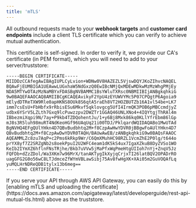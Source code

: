 ```yaml
---
title: 'mTLS'
---
```


All outbound requests made to your **webhook targets** and **customer card endpoints** include a client TLS certificate which you can verify to achieve mutual authentication.

This certificate is self-signed. In order to verify it, we provide our CA's certificate (in PEM format), which you will need to add to your server/truststore:

```
-----BEGIN CERTIFICATE-----
MIIDDzCCAfegAwIBAgIUPLCyLvion+WDNw0V8HAZEZL5VjswDQYJKoZIhvcNAQEL
BQAwFjEUMBIGA1UEAwwLUGxhaW5NdGxzQ0EwIBcNMjQxMDEwMDkwMzMzWhgPMjEy
NDA5MTYwOTAzMzNaMBYxFDASBgNVBAMMC1BsYWluTXRsc0NBMIIBIjANBgkqhkiG
9w0BAQEFAAOCAQ8AMIIBCgKCAQEAvikyF2YpU4zEYUWVYMc5P07CPQgtP6Agoia9
mElydDTReTXW9Rle0apHKNS8OUk8S6qtA5raEh8VT2HOZBUTZb16A1vl54be+LK7
imm7csEsU+FbHbfx9rRbisESu6Mkvf5qklovgcg5UfI4IrmQK3POB6pMBCcmdjyZ
udbx6YSrV5LZLth7Gxq9lcPuwzzpv2DWZTr1GGAQ46UNLXNo4+4IQYtgjThRAl4m
IBbezmiXqpi9N/7ay+P9kb4TZDQohentJu/1+y6Bj8Mxk86kq0KLlYfrEbm86lGp
mJ8s3R5luh98muRT4NdKeoHGf96UAqUq21i00TDJ/PklqardWQIDAQABo1MwUTAd
BgNVHQ4EFgQUlYHkn4D7QBvBudbhtq2M+f8CzpAwHwYDVR0jBBgwFoAUlYHkn4D7
QBvBudbhtq2M+f8CzpAwDwYDVR0TAQH/BAUwAwEB/zANBgkqhkiG9w0BAQsFAAOC
AQEAMMLZc8zu7AqP+c2Pms6kRkp9Wr/C6QmXMuhHC98RZL1VcmZhE2P0lg/t644o
prYX8yf7Z2SRZgNb2s8oekPpuI2U2WFC4eam1dK5kS4ux7IgaXZkuB8DyZVSo1WO
KeIb2IYmXZ6hflnFNsTRjhe/Bkb7uVVw5jMaPfxWqPmeHtgUIIoh7nYj+ZnqV5Jz
FQFDb+dZzZDol/Wa3XKm7w96MrX/tanAKTygIkXyjqCrjxTI26latBQV2OPADrRO
uagGFG2G0o56wC8LTJdmceZfWYmVBLawSibj75Av8fwHgXK+XAi05m2GuVOQAfLq
yuMQLHrNDReQDB1tylx13b6meg==
-----END CERTIFICATE-----
```

<Info>
  If you serve your API through AWS API Gateway, you can easily do this by [enabling mTLS and
  uploading the
  certificate](https://docs.aws.amazon.com/apigateway/latest/developerguide/rest-api-mutual-tls.html)
  above as the truststore.
</Info>
